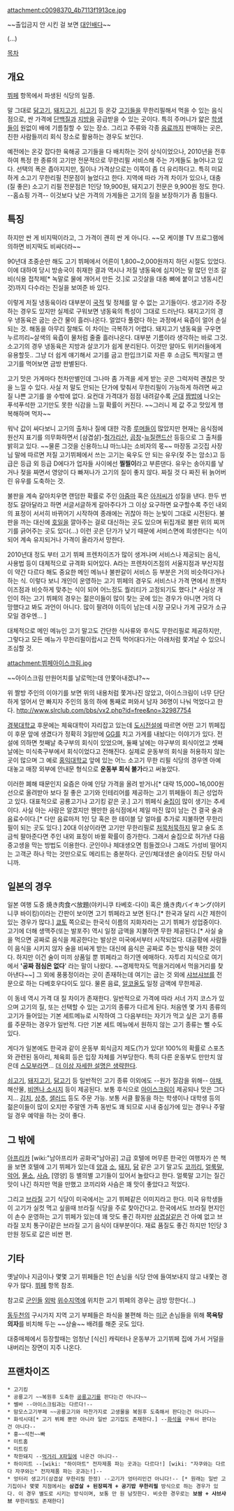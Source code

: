 attachment:c0098370_4b7113f1913ce.jpg

~~출입금지 안 시킨 걸 보면 [[대인배]]다~~

(...)

[[목차]]

== 개요 ==
[[뷔페]] 항목에서 파생된 식당의 일종.

말 그대로 [[닭고기]], [[돼지고기]], [[쇠고기]] 등 온갖 [[고기]]들을 무한리필해서 먹을 수 있는 음식점으로, 싼 가격에 [[단백질]]과 [[지방]]을 공급받을 수 있는 곳이다. 특히 주머니가 얇은 [[학생]]들이 원없이 배에 기름칠할 수 있는 장소. 그리고 주류와 각종 [[음료]]까지 판매하는 곳은, 친한 사람들끼리 회식 장소로 활용하는 경우도 보인다. 

예전에는 온갖 잡다한 육해공 고기들을 다 배치하는 것이 상식이었으나, 2010년을 전후하여 특정 한 종류의 고기만 전문적으로 무한리필 서비스해 주는 가게들도 늘어나고 있다. 선택의 폭은 좁아지지만, 질이나 가격상으로는 이쪽이 좀 더 유리하다고. 특히 미묘하게 소고기 무한리필 전문점이 늘었다고 한다. 지역에 따라 가격 차이가 있으나, 대충 (질 좋은) 소고기 리필 전문점은 1인당 19,900원, 돼지고기 전문은 9,900원 정도 한다. --홈쇼핑 가격-- 이것보다 낮은 가격의 가게들은 고기의 질을 보장하기가 좀 힘들다.

== 특징 ==
하지만 싼 게 비지떡이라고, 그 가격이 괜히 싼 게 아니다. ~~모 케이블 TV 프로그램에 의하면 비지떡도 비싸더라~~

90년대 초중순만 해도 고기 뷔페에서 어른이 1,800~2,000원까지 하던 시절도 있었다. 이에 대하여 당시 방송국이 취재한 결과 역시나 저질 냉동육에 심지어는 말 많던 인조 갈비(식용 접착제[* 녹말로 물에 개어서 만든 것.]로 고깃살을 대충 뼈에 붙이고 냉동시킨 것)까지 다수라는 진실을 보여준 바 있다.

이렇게 저질 냉동육이라 대부분이 [[국적]] 및 정체를 알 수 없는 고기들이다. 생고기라 주장하는 경우도 있지만 실제로 구워보면 냉동육의 특성이 그대로 드러난다. 돼지고기의 경우 냉동육은 굽는 순간 물이 흘러나온다. 얼었다 풀렸다 하는 과정에서 육즙이 얼어 손실되는 것. 해동을 아무리 잘해도 이 차이는 극복하기 어렵다. 돼지고기 냉동육을 구우면 누르끼리~살색의 육즙이 물처럼 줄줄 흘러나온다. 대부분 기름이라 생각하는 바로 그것. 소고기의 경우 냉동육은 지방과 살코기가 쉽게 분리된다. 이것만 알아도 위키러들에게 유용할듯.. 그냥 더 쉽게 얘기해서 고기를 굽고 한입크기로 자른 후 소금도 찍지말고 맨 고기를 먹어보면 금방 판별된다.

고기 맛은 가게마다 천차만별인데 그나마 좀 가격을 세게 받는 곳은 그럭저럭 괜찮은 맛을 느낄 수 있다. 사실 저 말도 안되는 단가에 맞춰서 무한리필이 가능하게 하려면 싸고 질 나쁜 고기를 쓸 수밖에 없다. 요컨대 가격대가 점점 내려갈수록 [[군대]] [[짬밥]]에 나오는 푸석푸석한 고기만도 못한 식감을 느낄 확률이 커진다. ~~그러니 제 값 주고 맛있게 행복해하며 먹자~~

워낙 값이 싸다보니 고기의 출처나 질에 대한 각종 [[루머]]들이 많았지만 현재는 음식점에 원산지 표기를 의무화하면서 [삼겹살]-[[헝가리]]산, [[곱창]]-[[뉴질랜드]]산 등등으로 그 출처를 밝히고 있다. ~~물론 그것을 신용하느냐 마느냐는 소비자의 몫~~ 
마장동 고깃집 사장님 말에 따르면 저질 고기뷔페에서 쓰는 고기는 육우도 안 되는 유우(젖 주는 암소)고 등급은 등급 외 등급 D에다가 업자들 사이에선 '''찔찔이'''라고 부른댄다. 유우는 송아지를 낳거나 젖을 짜면서 영양이 다 빠져나가 고기의 질이 좋지 않다. 짜질 것 다 짜진 뒤 늙어버린 유우를 도축하는 것.

불판을 계속 갈아치우면 랜덤한 확률로 주인 [[아줌마]] 혹은 [[아저씨]]가 성질을 낸다. 한두 번 정도 갈아달라고 하면 서글서글하게 갈아주다가 그 이상 요구하면 요구할수록 주인 내외의 표정이 서서히 바뀌어기 시작하여 종래에는 귀찮아 하는 눈빛이 그대로 시전된다. 불판을 까는 대신에 [[호일]]을 깔아주는 걸로 대신하는 곳도 있으며 뒤집개로 불판 위의 찌꺼기를 긁어주는 곳도 있다(...) 이런 곳은 단가가 낮기 때문에 서비스면에 희생한다는 식이 되어 계속 유지되거나 가격이 올라가서 망한다. 

2010년대 정도 부터 고기 뷔페 프렌차이즈가 많이 생겨나며 서비스나 제공되는 음식, 사용법 등이 대체적으로 규격화 되어있다. A라는 프렌차이즈점의 서울지점과 부산지점이 약간 다르다 해도 중요한 메인 메뉴나 불판갈이 서비스 등 부분은 거의 비슷하다거나 하는 식. 이렇다 보니 개인이 운영하는 고기 뷔페의 경우도 서비스나 가격 면에서 프렌차이즈점과 비슷하게 맞추는 식이 되어 어느정도 퀄리티가 고정되기도 했다.[* 사실상 개인이 하는 고기 뷔페의 경우는 젊은이들이 많이 찾는 곳에 있는 경우가 아니면 거의 다 망했다고 봐도 과언이 아니다. 많이 팔려야 이득이 남는데 시장 규모나 가게 규모가 소규모일 경우엔... ]

대체적으로 메인 메뉴인 고기 말고도 간단한 식사류와 후식도 무한리필로 제공하지만, 그렇다고 모든 메뉴가 무한리필이랍시고 잔뜩 먹어대다가는 아래처럼 쫓겨날 수 있으니 조심할 것. 

attachment:뷔페아이스크림.jpg

~~아이스크림 만원어치를 날로먹는데 안쫓아내겠냐?~~ 

위 짤방 주인의 이야기를 보면 위의 내용처럼 쫓겨나진 않았고, 아이스크림이 너무 단단하게 얼어서 안 빠지자 주인의 동의 하에 통째로 퍼와서 남자 36명이 나눠 먹었다고 한다.
http://www.slrclub.com/bbs/vx2.php?id=free&no=32987754

[[경북대학교]] 후문에는 체육대학이 자리잡고 있는데 [[도시전설]]에 따르면 어떤 고기 뷔페집이 후문 앞에 생겼다가 정확히 3일만에 [[GG]]를 치고 가게를 내놨다는 이야기가 있다. 전설에 의하면 첫째날 축구부의 회식이 있었으며, 둘째 날에는 야구부의 회식이었고 셋째날에는 미식축구부에서 회식이었다고 전해진다. 실제로 운동부의 회식을 허용하지 않는 곳이 많으며 그 예로 [[홍익대학교]] 앞에 있는 어느 소고기 무한 리필 식당의 경우엔 아예 대놓고 매장 외부에 안내문 형식으로 '''운동부 회식 불가'''라고 써놓았다.

이러한 폐해 때문인지 요즘은 아예 인당 가격을 올려 받거나[* 대략 15,000~16,000원 선으로 올려받아 보다 질 좋은 고기와 인테리어를 제공하는 고기 뷔페들이 최근 성업하고 있다. 대표적으로 공룡고기나 고기킹 같은 곳.] 고기 뷔페식 [[술집]]이 많이 생기는 추세이다. 사실 아는 사람은 알겠지만 웬만한 음식점에서 제일 마진 많이 남는 건 결국 술과 음료수이다.[* 다만 음료마저 1인 당 혹은 한 테이블 당 얼마를 추가로 지불하면 무한리필이 되는 곳도 있다.] 20대 이상이라면 고기만 무한리필로 [[처묵처묵]]하지 말고 술도 조금씩 팔아준다면 주인 내외 표정이 바뀔 확률이 증가한다. 그래서 술집으로 허가낸 다음 중고생을 막는 방법도 이용한다. 군인이나 체대생오면 힘들겠으나 그래도 가성비 떨어지는 고객군 하나 막는 것만으로도 메리트는 충분하다. 군인/체대생은 술이라도 진탕 마시니까.


== 일본의 경우 ==
일본 여행 도중 焼き肉食べ放題(야키니쿠 타베호-다이) 혹은 焼き肉バイキング(야키니쿠 바이킹)이라는 간판이 보이면 고기 뷔페라고 보면 된다.[* 한국과 달리 시간 제한이 있는 경우가 많다.] [[쿄토]] 쪽으로는 한국식 이름의 지화자라는 고기 뷔페가 성업중이다. 고기에 더해 생맥주(또는 발포주) 역시 일정 금액을 지불하면 무한 제공된다.[* 사실 술을 먹으면 공짜로 음식을 제공한다는 발상은 미국에서부터 시작되었다. 대공황에 사람들이 음식을 시키지 않자 술을 비싸게 받는 대신에 음식은 공짜로 주는 방식을 택한 것이다. 하지만 이건 술이 미끼 상품일 뿐 뷔페라고 하기엔 에매하다. 자투리 지식으로 여기에서 ''''공짜 점심은 없다'''' 라는 말이 나왔다. ~~경제학자도 먹을거리에서 먹을거리를 찾아낸다~~] 그 외에 풍풍정이라는 곳이 존재하는데 여기는 굽는 것 외에 [[샤브샤브]]를 전문으로 하는 다베호우다이도 있다. 물론 음료, [[알코올]]도 일정 금액에 무한제공.
  
이 동네 역시 가격 대 질 차이가 존재한다. 일반적으로 가격에 따라 서너 가지 코스가 있으며 고기의 질, 또는 선택할 수 있는 고기의 종류가 다르게 된다. 처음엔 몇 가지 종류의 고기가 들어있는 기본 세트메뉴로 시작하여 그 다음부터는 자기가 먹고 싶은 고기 종류를 주문하는 경우가 일반적. 다만 기본 세트 메뉴에서 원하지 않는 고기 종류는 뺄 수도 있다. 

게다가 일본에도 한국과 같이 운동부 회식금지 제도(?)가 있다! 100%의 확률로 스포츠와 관련된 동아리, 체육회 등은 입장 자체를 거부당한다. 특히 다른 운동부도 만만치 않은데 [[스모]]부라면... [[더 이상 자세한 설명은 생략한다]].

[[쇠고기]], [[돼지고기]], [[닭고기]] 등 일반적인 고기 종류 이외에도 --원가 절감을 위해-- [[야채]], 해산물, [[비엔나 소시지]] 등이 제공된다. 보통 후식으로 [[아이스크림]]이 제공되나 맛은 그다지... [[김치]], [[상추]], [[샐러드]] 등도 주문 가능. 보통 서클 활동을 하는 학생이나 대학생 등의 젊은이들이 많이 오지만 주말엔 가족 동반도 꽤 되므로 시내 중심가에 있는 경우나 주말일 경우 예약을 하는 것이 좋다. 

== 그 밖에 ==
[[아프리카]] [wiki:"남아프리카 공화국"남아공] 고급 호텔에 머무른 한국인 여행자가 쓴 책을 보면 호텔에 고기 뷔페가 있는데 [[양]]과 [[소]], [[돼지]], [[닭]] 같은 고기 말고도 [[코끼리]], [[얼룩말]], [[악어]], [[물소]], [[사슴]], [영양] 등 별의별 고기들이 있어서 놀랐다고 한다. 얼룩말 고기는 질긴 맛이 나긴 하지만 먹을 만했고 코끼리와 사슴은 꽤 맛이 좋았다고 적었다.

그리고 [[브라질]] 고기 식당이 미국에서는 고기 뷔페같은 이미지라고 한다. 미국 유학생들이 고기가 실컷 먹고 싶을때 브라질 식당을 주로 찾아간다고. 한국에서도 브라질 현지인이 손수 운영하는 고기 뷔페가 있는데 꽤 맛도 좋긴 하지만 [[삼겹살]]같은 건 아예 없고 브라질 꼬치 통구이같은 브라질 고기 음식이 대부분이다. 재료 품질도 좋긴 하지만 1인당 3만원 정도로 값은 비싼 편.

== 기타 ==
옛날이나 지금이나 몇몇 고기 뷔페들은 1인 손님을 식당 안에 들여보내지 않고 내쫓는 경우가 많다. [[뷔페]] 항목 참조.

참고로 [[군인]]들 [[외박]] [[위수지역]]에 위치한 고기 뷔페의 경우는 금방 망한다(...)

[[동두천]]의 구시가지 지역 고기 부페들은 좌식을 불편해 하는 [[미군]] 손님들을 위해 '''목욕탕 의자'''를 비치해 두는 ~~상술~~ 배려를 해준 곳도 있다.

대중매체에서 등장할때는 엄청난 [식신] 캐릭터나 운동부가 고기뷔페 집에 가서 거덜을 내버리는 장면이 지주 나온다. 

== 프랜차이즈 ==
 * 고기킹 
 * 공룡고기 ~~복원후 도축한 [[공룡]]고기를 판다는건 아니다~~
 * 쎌바 --아이스크림과는 다르다!--
 * 맘모스고기부페 ~~공룡고기와 마찬가지로 고생물을 복원후 도축해서 판다는건 아니다~~
 * 화석시대[* 고기 뷔페 뿐만 아니라 일반 고기집도 존재한다.] --[[화석]]을 구워서 판다는건 아니다--
 * 홍~~석천~~빠
 * 미트홈
 * 미트킹
 * 착한돼지 --[[먹거리 X파일]]에 나온건 아니다--
 * 하이미트 --[wiki: "하이마트" 전자제품 파는 곳과는 다르다!] [wiki: "자쿠와는 다르다 자쿠와는" 전자제품 파는 곳과는!]--
 * 엉터리 생고기(삼겹살 무한리필 한정) --고기가 엉터리인건 아니다!-- [* 원래는 일반 고기집이나 몇몇 지점에서는 '''삼겹살 + 된장찌개 + 공기밥 무한리필''' 방식으로 하는 경우가 있다. 이 경우 별도로 시키는 방식이며, 보통 만 원 남짓한다. 비슷한 경우로는 '''보쌈 + 샤브샤브''' 무한리필도 존재한다]
